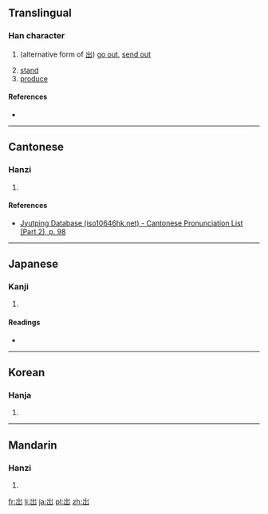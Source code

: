 {{also|出}}
==Translingual==

===Han character===
{{Han char|rn=46|rad=山|as=03|sn=6|four=|canj=山山 (UU), XXX山山 (XXXUU)|ids=⿱[[山]]山}}

# {{context|archaic|lang=cmn}} (alternative form of [[出]]) [[go out]], [[send out]]
# [[stand]]
# [[produce]]

====References====
* {{Han ref|kx=0307.271|dj=0607.230|hdz=10761.100|uh=5C80|ud=23680}}

----

==Cantonese==

===Hanzi===
{{yue-hanzi|jyut=[[ceot1]]|y=cheut1}}

# {{defn|lang=yue|sort=山03}}

====References====
* [http://www.iso10646hk.net/jp/document/download.jsp Jyutping Database (iso10646hk.net) - Cantonese Pronunciation List (Part 2), p. 98]

----

==Japanese==

===Kanji===
{{ja-kanji|grade=|rs=山03}}

# {{defn|lang=ja|sort=山03}}

====Readings====
* {{ja-readings|on=[[しゅつ]] (shutsu), [[すい]] (sui)|kun=[[でる]] (deru), [[だす]] (dasu)}}

----

==Korean==

===Hanja===
{{ko-hanja|hangeul=[[출]], [[추]]|rv=chul, chu|mr=ch'ul, ch'u}}

# {{defn|lang=ko|sort=山03}}

----

==Mandarin==

===Hanzi===
{{cmn-hanzi|pin=[[chū]] ([[chu1]])|wg=[[ch'u]]<sup>1</sup>}}

# {{defn|lang=cmn|sort=山03}}

[[fr:岀]]
[[li:岀]]
[[ja:岀]]
[[pl:岀]]
[[zh:岀]]